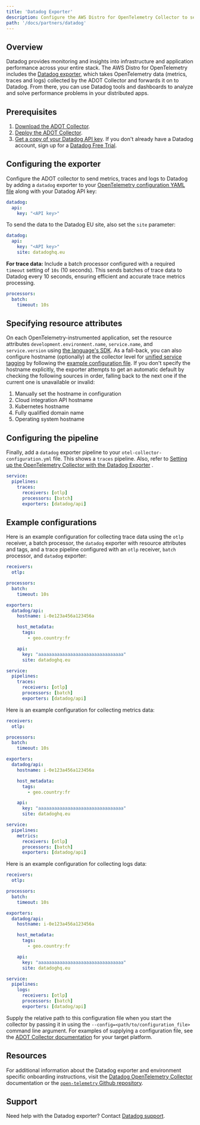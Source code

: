 ```yaml
---
title: 'Datadog Exporter'
description: Configure the AWS Distro for OpenTelemetry Collector to send metrics, traces and logs to Datadog
path: '/docs/partners/datadog'
---
```


## Overview

Datadog provides monitoring and insights into infrastructure and application performance across your entire stack. The AWS Distro for OpenTelemetry includes the [Datadog exporter](https://github.com/open-telemetry/opentelemetry-collector-contrib/tree/master/exporter/datadogexporter), which takes OpenTelemetry data (metrics, traces and logs) collected by the ADOT Collector and forwards it on to Datadog. From there, you can use Datadog tools and dashboards to analyze and solve performance problems in your distributed apps.

## Prerequisites

1. [Download the ADOT Collector](https://github.com/aws-observability/aws-otel-collector/releases).
2. [Deploy the ADOT Collector](https://aws-otel.github.io/docs/getting-started/collector).
3. [Get a copy of your Datadog API key](https://docs.datadoghq.com/account_management/api-app-keys/). If you don't already have a Datadog account, sign up for a [Datadog Free Trial](https://www.datadoghq.com/free-datadog-trial/).

## Configuring the exporter

Configure the ADOT collector to send metrics, traces and logs to Datadog by adding a `datadog` exporter to your [OpenTelemetry configuration YAML file](https://opentelemetry.io/docs/collector/configuration/) along with your Datadog API key:

```yaml lineNumbers=true
datadog:
  api:
    key: "<API key>"
```
To send the data to the Datadog EU site, also set the `site` parameter:

```yaml lineNumbers=true
datadog:
  api:
    key: "<API key>"
    site: datadoghq.eu
```

**For trace data:** Include a batch processor configured with a required `timeout` setting of `10s` (10 seconds). This sends batches of trace data to Datadog every 10 seconds, ensuring efficient and accurate trace metrics processing.

```yaml lineNumbers=true
processors:
  batch:
    timeout: 10s
```

## Specifying resource attributes

On each OpenTelemetry-instrumented application, set the resource attributes `development.environment.name`, `service.name`, and `service.version` using [the language's SDK](https://opentelemetry.io/docs/). As a fall-back, you can also configure hostname (optionally) at the collector level for [unified service tagging](https://docs.datadoghq.com/getting_started/tagging/unified_service_tagging) by following the [example configuration file](https://github.com/open-telemetry/opentelemetry-collector-contrib/blob/master/exporter/datadogexporter/example/config.yaml). If you don't specify the hostname explicitly, the exporter attempts to get an automatic default by checking the following sources in order, falling back to the next one if the current one is unavailable or invalid:

<!--- 1. Hostname set by another OpenTelemetry component -->
1. Manually set the hostname in configuration
2. Cloud integration API hostname
3. Kubernetes hostname
4. Fully qualified domain name
5. Operating system hostname

## Configuring the pipeline

Finally, add a `datadog` exporter pipeline to your `otel-collector-configuration.yml` file. This shows a `traces` pipeline. Also, refer to [Setting up the OpenTelemetry Collector with the Datadog Exporter](https://docs.datadoghq.com/opentelemetry/otel_collector_datadog_exporter/?tab=onahost#setting-up-the-opentelemetry-collector-with-the-datadog-exporter) .

```yaml lineNumbers=true
service:
  pipelines:
    traces:
      receivers: [otlp]
      processors: [batch]
      exporters: [datadog/api]
```

## Example configurations

Here is an example configuration for collecting trace data using the `otlp` receiver, a batch processor, the `datadog` exporter with resource attributes and tags, and a trace pipeline configured with an `otlp` receiver, `batch` processor, and `datadog` exporter:

```yaml lineNumbers=true
receivers:
  otlp:

processors:
  batch:
    timeout: 10s

exporters:
  datadog/api:
    hostname: i-0e123a456a123456a

    host_metadata:
      tags:
        - geo.country:fr

    api:
      key: "aaaaaaaaaaaaaaaaaaaaaaaaaaaaaaaa"
      site: datadoghq.eu

service:
  pipelines:
    traces:
      receivers: [otlp]
      processors: [batch]
      exporters: [datadog/api]
```

Here is an example configuration for collecting metrics data:

```yaml lineNumbers=true
receivers:
  otlp:

processors:
  batch:
    timeout: 10s

exporters:
  datadog/api:
    hostname: i-0e123a456a123456a

    host_metadata:
      tags:
        - geo.country:fr

    api:
      key: "aaaaaaaaaaaaaaaaaaaaaaaaaaaaaaaa"
      site: datadoghq.eu

service:
  pipelines:
    metrics:
      receivers: [otlp]
      processors: [batch]
      exporters: [datadog/api]
```

Here is an example configuration for collecting logs data:

```yaml lineNumbers=true
receivers:
  otlp:

processors:
  batch:
    timeout: 10s

exporters:
  datadog/api:
    hostname: i-0e123a456a123456a

    host_metadata:
      tags:
        - geo.country:fr

    api:
      key: "aaaaaaaaaaaaaaaaaaaaaaaaaaaaaaaa"
      site: datadoghq.eu

service:
  pipelines:
    logs:
      receivers: [otlp]
      processors: [batch]
      exporters: [datadog/api]
```

Supply the relative path to this configuration file when you start the collector by passing it in using the `--config=<path/to/configuration_file>` command line argument. For examples of supplying a configuration file, see the [ADOT Collector documentation](https://aws-otel.github.io/docs/getting-started/collector) for your target platform.

## Resources

For additional information about the Datadog exporter and environment specific onboarding instructions, visit the [Datadog OpenTelemetry Collector](https://docs.datadoghq.com/tracing/setup_overview/open_standards/otel_collector_datadog_exporter/) documentation or the [`open-telemetry` Github repository](https://github.com/open-telemetry/opentelemetry-collector-contrib/tree/main/exporter/datadogexporter).

## Support

Need help with the Datadog exporter? Contact [Datadog support](https://docs.datadoghq.com/help/).
